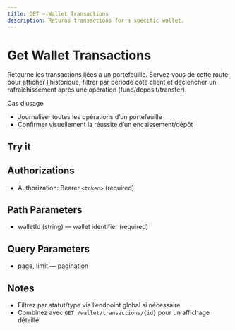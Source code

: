 ```yaml
---
title: GET — Wallet Transactions
description: Returns transactions for a specific wallet.
---
```


# Get Wallet Transactions

Retourne les transactions liées à un portefeuille. Servez‑vous de cette route pour afficher l’historique, filtrer par période côté client et déclencher un rafraîchissement après une opération (fund/deposit/transfer).

Cas d’usage

- Journaliser toutes les opérations d’un portefeuille
- Confirmer visuellement la réussite d’un encaissement/dépôt

## Try it

<ApiPlayground schema="/openapi.json" endpoint="/wallet/transactions/wallet/{walletId}" method="get" />

## Authorizations

- Authorization: Bearer `<token>` (required)

## Path Parameters

- walletId (string) — wallet identifier (required)

## Query Parameters

- page, limit — pagination

## Notes

- Filtrez par statut/type via l’endpoint global si nécessaire
- Combinez avec `GET /wallet/transactions/{id}` pour un affichage détaillé


